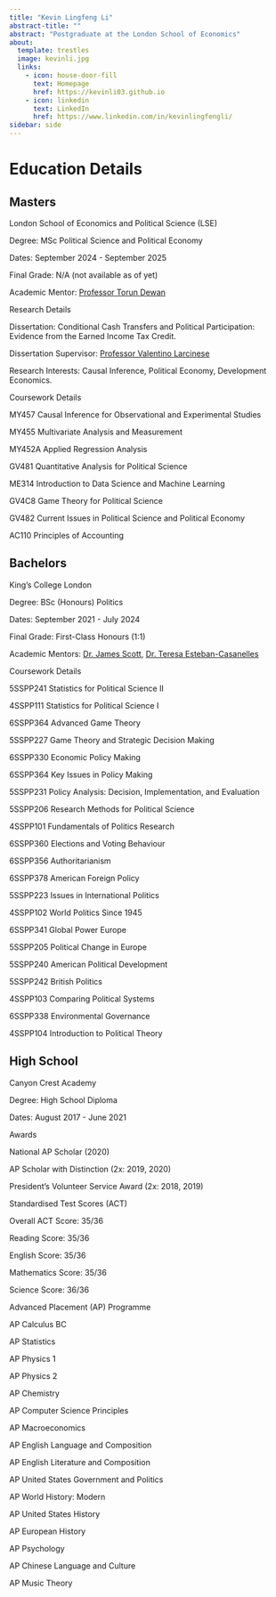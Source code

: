 ```yaml
---
title: "Kevin Lingfeng Li"
abstract-title: ""
abstract: "Postgraduate at the London School of Economics"
about:
  template: trestles
  image: kevinli.jpg
  links:
    - icon: house-door-fill
      text: Homepage
      href: https://kevinli03.github.io
    - icon: linkedin
      text: LinkedIn
      href: https://www.linkedin.com/in/kevinlingfengli/
sidebar: side
---
```


# Education Details

::::::::::::::::::::: {.panel-tabset .nav-pills}
## Masters

:::: myclass
London School of Economics and Political Science (LSE)

::: small
Degree: MSc Political Science and Political Economy

Dates: September 2024 - September 2025

Final Grade: N/A (not available as of yet)

Academic Mentor: [Professor Torun Dewan](https://en.wikipedia.org/wiki/Torun_Dewan)
:::
::::

:::: myclass
Research Details

::: small
Dissertation: Conditional Cash Transfers and Political Participation: Evidence from the Earned Income Tax Credit.

Dissertation Supervisor: [Professor Valentino Larcinese](https://www.lse.ac.uk/government/people/academic-staff/valentino-larcinese)

Research Interests: Causal Inference, Political Economy, Development Economics.
:::
::::

:::: myclass
Coursework Details

::: small
MY457 Causal Inference for Observational and Experimental Studies

MY455 Multivariate Analysis and Measurement

MY452A Applied Regression Analysis

GV481 Quantitative Analysis for Political Science

ME314 Introduction to Data Science and Machine Learning

GV4C8 Game Theory for Political Science

GV482 Current Issues in Political Science and Political Economy

AC110 Principles of Accounting
:::
::::

## Bachelors

:::: myclass
King's College London

::: small
Degree: BSc (Honours) Politics

Dates: September 2021 - July 2024

Final Grade: First-Class Honours (1:1)

Academic Mentors: [Dr. James Scott](https://scholar.google.com/citations?user=j4PK-PUAAAAJ&hl=en), [Dr. Teresa Esteban-Casanelles](https://teresaestebancasanelles.net/)
:::
::::

:::: myclass
Coursework Details

::: small
5SSPP241 Statistics for Political Science II

4SSPP111 Statistics for Political Science I

6SSPP364 Advanced Game Theory

5SSPP227 Game Theory and Strategic Decision Making

6SSPP330 Economic Policy Making

6SSPP364 Key Issues in Policy Making

5SSPP231 Policy Analysis: Decision, Implementation, and Evaluation

5SSPP206 Research Methods for Political Science

4SSPP101 Fundamentals of Politics Research

6SSPP360 Elections and Voting Behaviour

6SSPP356 Authoritarianism

6SSPP378 American Foreign Policy

5SSPP223 Issues in International Politics

4SSPP102 World Politics Since 1945

6SSPP341 Global Power Europe

5SSPP205 Political Change in Europe

5SSPP240 American Political Development

5SSPP242 British Politics

4SSPP103 Comparing Political Systems

6SSPP338 Environmental Governance

4SSPP104 Introduction to Political Theory
:::
::::

## High School

:::: myclass
Canyon Crest Academy

::: small
Degree: High School Diploma

Dates: August 2017 - June 2021
:::
::::

:::: myclass
Awards

::: small
National AP Scholar (2020)

AP Scholar with Distinction (2x: 2019, 2020)

President's Volunteer Service Award (2x: 2018, 2019)
:::
::::

:::: myclass
Standardised Test Scores (ACT)

::: small
Overall ACT Score: 35/36

Reading Score: 35/36

English Score: 35/36

Mathematics Score: 35/36

Science Score: 36/36
:::
::::

:::: myclass
Advanced Placement (AP) Programme

::: small
AP Calculus BC

AP Statistics

AP Physics 1

AP Physics 2

AP Chemistry

AP Computer Science Principles

AP Macroeconomics

AP English Language and Composition

AP English Literature and Composition

AP United States Government and Politics

AP World History: Modern

AP United States History

AP European History

AP Psychology

AP Chinese Language and Culture

AP Music Theory
:::
::::
:::::::::::::::::::::